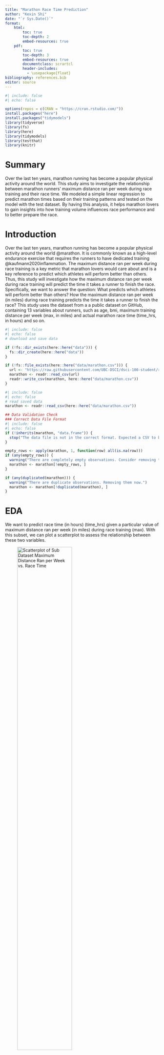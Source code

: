 ```yaml
---
title: "Marathon Race Time Prediction"
author: "Kexin Shi"
date: "`r Sys.Date()`"
format:
    html:
        toc: true
        toc-depth: 2
        embed-resources: true
    pdf:
        toc: true
        toc-depth: 3
        embed-resources: true
        documentclass: scrartcl
        header-includes:
          - \usepackage{float}
bibliography: references.bib
editor: source
---
```


```r
#| include: false
#| echo: false

options(repos = c(CRAN = "https://cran.rstudio.com/"))
install.packages("here")
install.packages("tidymodels")
library(tidyverse)
library(fs)
library(here)
library(tidymodels)
library(testthat)
library(knitr)
```
# Summary

Over the last ten years, marathon running has become a popular physical activity around the world. This study aims to investigate the relationship between marathon runners' maximum distance ran per week during race training and their race time. We modeled a simple linear regression to predict marathon times based on their training patterns and tested on the model with the test dataset. By having this analysis, it helps marathon lovers to gain insights into how training volume influences race performance and to better prepare the race.


# Introduction

Over the last ten years, marathon running has become a popular physical activity around the world @marathon. It is commonly known as a high-level endurance exercise that requires the runners to have dedicated training @kaufmann2020inflammation. The maximum distance ran per week during race training is a key metric that marathon lovers would care about and is a key reference to predict which athletes will perform better than others. Thus, this study will investigate how the maximum distance ran per week during race training will predict the time it takes a runner to finish the race. Specifically, we want to answer the question: What predicts which athletes will perform better than others? How the maximum distance ran per week (in miles) during race training predicts the time it takes a runner to finish the race? This study uses the dataset from a a public dataset on GitHub, containing 13 variables about runners, such as age, bmi, maximum training distance per week (max, in miles) and actual marathon race time (time_hrs, in hours) and so on.

```r
#| include: false
#| echo: false
# download and save data

if (!fs::dir_exists(here::here("data"))) {
  fs::dir_create(here::here("data"))
}

if (!fs::file_exists(here::here("data/marathon.csv"))) {
  url <- "https://raw.githubusercontent.com/UBC-DSCI/dsci-100-student/refs/heads/master/materials/R/worksheet_regression2/data/marathon.csv"
  marathon <- readr::read_csv(url)
  readr::write_csv(marathon, here::here("data/marathon.csv"))
}
```


```r
#| include: false
#| echo: false
# read saved data
marathon <- readr::read_csv(here::here("data/marathon.csv"))
```

```r
## Data Validation Check
### Correct Data File Format
#| include: false
#| echo: false
if (!inherits(marathon, "data.frame")) {
  stop("The data file is not in the correct format. Expected a CSV to be read as a data frame.")
}

empty_rows <- apply(marathon, 1, function(row) all(is.na(row)))
if (any(empty_rows)) {
  warning("There are completely empty observations. Consider removing these rows.")
  marathon <- marathon[!empty_rows, ]
}

if (any(duplicated(marathon))) {
  warning("There are duplicate observations. Removing them now.")
  marathon <- marathon[!duplicated(marathon), ]
}
```

# EDA
We want to predict race time (in hours) (time_hrs) given a particular value of
maximum distance ran per week (in miles) during race training (max).
With this subset, we can plot a scatterplot to assess the relationship between these two variables.

![Scatterplot of Sub Dataset Maximum Distance Ran per Week vs. Race Time](../results/subset_scatterplot_maxDistance_racetime.png){#fig-1 width="65%" fig-pos="H"}
```r
#| include: false
#| echo: false
set.seed(2000)

marathon_50 <- marathon |>
  dplyr::sample_n(50)

subset_scatterplot_maxDistance_racetime <- marathon_50 |>
  ggplot(aes(x = max, y = time_hrs)) +
  geom_point(alpha = 0.5) +
  xlab("Maximum Distance Ran per\nWeek During Training (miles)") +
  ylab("Race Time (hours)") +
  theme(text = element_text(size = 20))
subset_scatterplot_maxDistance_racetime
```

Here's the full dataset of values.

![Scatterplot of Full Dataset Maximum Distance Ran per Week vs. Race Time](../results/full_scatterplot_maxDistance_racetime.png){#fig-2 width="65%" fig-pos="H"}
```r
#| include: false
#| echo: false
full_scatterplot_maxDistance_racetime <- ggplot(marathon, aes(x = max, y = time_hrs)) +
  geom_point(alpha = 0.5) +
  xlab("Maximum Distance Ran per\nWeek During Training (miles)") +
  ylab("Race Time (hours)") +
  theme(text = element_text(size = ))
full_scatterplot_maxDistance_racetime
```

# Analysis

We will analyze the data using simple linear regression to assess the relationship between maximum weekly distance and marathon race time. 
We will first split the dataset into the training and testing datasets, using 75% of the original data as the training data. The training set was used to fit the model, while the test set was used for performance evaluation.
In the strata argument of the initial_split function, we will use the variable we are trying to predict.

## Training Data

```r
#| include: false
#| echo: false
set.seed(2000)

marathon_split <- rsample::initial_split(marathon, prop = 0.75, strata = time_hrs)
marathon_training <- rsample::training(marathon_split)
marathon_testing <- rsample::testing(marathon_split)
```

![Scatterplot of Training Dataset Maximum Distance Ran per Week vs. Race Time](../results/training_scatterplot.png){#fig-ts width="65%" fig-pos="H"}

We can look at @fig-ts to assess the relationship between race time (time_hrs)
and maximum distance ran per week during training (max)
using only the observations in the training dataset.

```r
#| include: false
#| echo: false
training_scatterplot <- marathon_training |>
  ggplot(aes(x = max, y = time_hrs)) +
  geom_point(alpha = 0.25, size = 2) +
  xlab("Maximum Distance Ran per \n Week During Training (miles)") +
  ylab("Race Time (hours)") +
  theme(text = element_text(size = 20))
training_scatterplot
```

## Linear Regession

Now that we have our training data,
the next step is to build a linear regression model specification.

```r
#| include: false
#| echo: false
lm_spec <- parsnip::linear_reg() |>
  parsnip::set_engine("lm") |>
  parsnip::set_mode("regression")

lm_spec
```

After we have created our linear regression model specification,
the next step is to create a recipe,
establish a workflow analysis and fit our simple linear regression model.

```r
#| include: false
#| echo: false
lm_recipe <- recipes::recipe(time_hrs ~ max, data = marathon_training)

lm_fit <- workflows::workflow() |>
  workflows::add_recipe(lm_recipe) |>
  workflows::add_model(lm_spec) |>
  parsnip::fit(data = marathon_training)

```

# Results

Now, let's visualize the model predictions as a straight line overlaid on the training data.

```r
#| include: false
#| echo: false
marathon_preds <- lm_fit |>
  predict(marathon_training) |>
  dplyr::bind_cols(marathon_training)

```
![The Linear Regression of Maximum Distance Ran per Week And Race Time On Training Set](../results/training_prediction_plot.png){#fig-4 width="65%" fig-pos="H"}
```r
#| include: false
#| echo: false
training_prediction_plot <- marathon_preds |>
  ggplot(aes(x = max, y = time_hrs)) +
  geom_point(alpha = 0.4) +
  geom_line(
    mapping = aes(x = max, y = .pred), 
    color = "blue") +
  xlab("Maximum Distance Ran per \n Week During Training (mi)") +
  ylab("Race Time (hours)") +
  theme(text = element_text(size = 20))
training_prediction_plot
```

## Model Performance

We can look at our model performance by looking at the RMSPE on the test data.

```r
#| label: tbl-rmspe
#| tbl-cap: "Linear Regression ON RMSPE Metric"

lm_test_results <- lm_fit |>
  predict(marathon_testing) |>
  dplyr::bind_cols(marathon_testing) |>
  yardstick::metrics(truth = time_hrs, estimate = .pred)

lm_rmspe <- lm_test_results |>
  dplyr::filter(.metric == 'rmse') |>
  dplyr::select(.estimate) |>
  dplyr::pull()
kable(lm_rmspe)
```

The @tbl-rmspe stands for the Root Mean Squared Prediction Error, which is a scoring metric that reflects how right/wrong each prediction is. It measures the distance of the prediction from the actual values on the test data. Lower RMSPE values indicate better predictive performance, meaning that the model's predicted values are close to the actual observed values @TARAJI2017298. In our case, the RMSPE represents the average error in predicting marathon race time (in hours) for the runners. From the result of 0.5504829, This means that, our simple linear regression model's predictions deviate from the actual race times by approximately 0.55 hours on average. 

## Prediction on test data

Visualize the model predictions as a straight line overlaid on the test data

![The Linear Regression Model Prediction Over Test Data](../results/test_prediction_plot.png){#fig5 width="65%" fig-pos="H"}
```r
#| include: false
#| echo: false
test_preds <- lm_fit |>
  predict(marathon_testing) |>
  dplyr::bind_cols(marathon_testing)

test_prediction_plot <- test_preds |>
  ggplot(aes(x = max, y = time_hrs)) +
  geom_point(alpha = 0.4) +
  geom_line(
    mapping = aes(x = max, y = .pred), 
    color = "blue") +
  xlab("Maximum Distance Ran per \n Week During Training (mi)") +
  ylab("Race Time (hours)") +
  theme(text = element_text(size = 20))

test_prediction_plot
```
```r
#| label: tbl-lrcoe
#| tbl-cap: "Linear Regression Results"
lm_coefficients <- broom::tidy(lm_fit)
kable(lm_coefficients)
```

## Interpretation

By having @tbl-lrcoe, the slope coefficient is -0.0215, which shows a negative relationship between the maximum distance ran per week and the race time. As the maximum distance ran increases by every additional mile per week, the race time will decrease by 0.0215 hours. It shows that adding more training distance per week is beneficial for improving marathon performance. The intercept is 4.88, wich represents that when the maximum distance ran per week (max) is zero miles, the predicted race time is 4.88 hours. Although this scenario is unrealistic, it serves as the baseline value from which changes in race time are predicted based on the training distance. These coefficients with p-value of 6.03e-64 and 0 (less than 0.05) are statistically significant, meaning there is strong evidence that increasing the training mileage leads to faster marathon times.

If we want to manually calculate the marathon time, the formula will be like $times_{hrs} = 4.88 - 0.0215 \times max$, where $times_{hrs}$ is the race time and the $max$ is the maximum distance (in miles) ran per week during training.

# Discussion

However, there are several limitations of the model. As we are trying to find what predicts which athletes will perform better than others, other features about the runners may also be crucial to play roles in affecting the race time, such as their age, bmi. Therefore, we may need to add more features to the model to better predict the race time. Also, these features may not in a linear relationship with the race time, so using a Random Forest model to handle the complex, non-linear interactions between features may be useful.

To know whether the new model would be better than the simple linear regression or not, we can use those scoring metrics such as Mean squared error (MSE), Root Mean Squared Error (RMSE), Mean Absolute Error (MAE), Mean Absolute Percentage Error (MAPE) and R-squared ($R^2$) on a test set or through cross-validation.A lower MSE, RMSE, MAE, MAPE would indicate that the new model makes more accurate predictions compared to the simple linear regression model. A higher R-squared would suggest that the model is explaining more variance in the target variable, implying better performance @kolhatkar2023regression.

# Reference